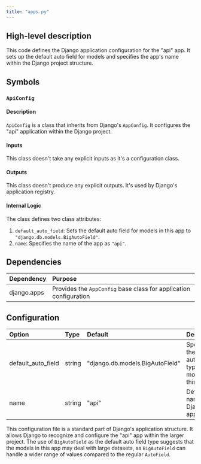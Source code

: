 ```yaml
---
title: "apps.py"
---
```


## High-level description
This code defines the Django application configuration for the "api" app. It sets up the default auto field for models and specifies the app's name within the Django project structure.

## Symbols

### `ApiConfig`
#### Description
`ApiConfig` is a class that inherits from Django's `AppConfig`. It configures the "api" application within the Django project.

#### Inputs
This class doesn't take any explicit inputs as it's a configuration class.

#### Outputs
This class doesn't produce any explicit outputs. It's used by Django's application registry.

#### Internal Logic
The class defines two class attributes:
1. `default_auto_field`: Sets the default auto field for models in this app to `"django.db.models.BigAutoField"`.
2. `name`: Specifies the name of the app as `"api"`.

## Dependencies
| Dependency | Purpose |
|:-----------|:--------|
| django.apps | Provides the `AppConfig` base class for application configuration |

## Configuration
| Option | Type | Default | Description |
|:-------|:-----|:--------|:------------|
| default_auto_field | string | "django.db.models.BigAutoField" | Specifies the default auto field type for models in this app |
| name | string | "api" | Defines the name of the Django application |

This configuration file is a standard part of Django's application structure. It allows Django to recognize and configure the "api" app within the larger project. The use of `BigAutoField` as the default auto field type suggests that the models in this app may deal with large datasets, as `BigAutoField` can handle a wider range of values compared to the regular `AutoField`.